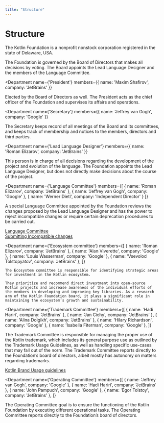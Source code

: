 ```yaml
---
title: "Structure"
---
```


# Structure

The Kotlin Foundation is a nonprofit nonstock corporation registered in the state of Delaware, USA.

<Structure>
<Department
    hero
    name="Board of Directors"
    members={[
        { name: 'Maxim Shafirov', company: 'JetBrains' },
        { name: 'Roman Elizarov', company: 'JetBrains' },
        { name: 'Grace Kloba', company: 'Google' },
        { name: 'Jeffrey van Gogh', company: 'Google' },
        { name: 'Werner Dietl', company: 'Independent Director' }
    ]}
>

The Foundation is governed by the Board of Directors that makes all decisions by voting.
The Board appoints the Lead Language Designer and the members of the Language Committee.

</Department>

<Department
    name={'President'}
    members={{ name: 'Maxim Shafirov', company: 'JetBrains' }}
>

Elected by the Board of Directors as well. The President acts as the chief officer of the Foundation
and supervises its affairs and operations.

</Department>

<Department
    name={'Secretary'}
    members={{ name: 'Jeffrey van Gogh', company: 'Google' }}
>

The Secretary keeps record of all meetings of the Board and its committees, and keeps track of membership
and notices to the members, directors and third parties.

</Department>

<Department
    name={'Lead Language Designer'}
    members={{ name: 'Roman Elizarov', company: 'JetBrains' }}
>

This person is in charge of all decisions regarding the development of the project and evolution of the language.
The Foundation appoints the Lead Language Designer, but does not directly make decisions about the course of the project.

</Department>

<Department
    name={'Language Committee'}
    members={[
        { name: 'Roman Elizarov', company: 'JetBrains' },
        { name: 'Jeffrey van Gogh', company: 'Google' },
        { name: 'Werner Dietl', company: 'Independent Director' }
    ]}
>

A special Language Committee appointed by the Foundation reviews the changes proposed by the Lead Language Designer
and has the power to reject incompatible changes or require certain deprecation procedures to be carried out.

[Language Committee](/language-committee-guidelines/)<br/>
[Submitting Incompatible changes](/submitting-incompatible-changes/)

</Department>

<Department
    name={'Ecosystem committee'}
    members={[
        { name: 'Roman Elizarov', company: 'JetBrains' },
        { name: 'Alan Viverette', company: 'Google' },
        { name: 'Louis Wasserman', company: 'Google' },
        { name: 'Vsevolod Tolstopyatov', company: 'JetBrains' },
    ]}
>
    The Ecosystem committee is responsible for identifying strategic areas for investment in the Kotlin ecosystem.

    They prioritize and recommend direct investment into open-source Kotlin projects and increase awareness of the individual efforts of the members in developing and improving key libraries. As a research arm of the Kotlin Foundation board, it plays a significant role in maintaining the ecosystem’s growth and sustainability.
</Department>

<Department
    name={'Trademark Committee'}
    members={[
        { name: 'Hadi Hariri', company: 'JetBrains' },
        { name: 'Jan Cichy', company: 'JetBrains' },
        { name: 'Alina Dolgikh', company: 'JetBrains' },
        { name: 'Hilary Richardson', company: 'Google' },
        { name: 'Isabella Fiterman', company: 'Google' },
    ]}
>

The Trademark Committee is responsible for managing the proper use of the Kotlin trademark,
which includes its general purpose use as outlined by the Trademark Usage Guidelines,
as well as handling specific use-cases that may fall out of the norm.
The Trademark Committee reports directly to the Foundation’s board of directors, albeit mostly has autonomy on matters regarding trademarks.

[Kotlin Brand Usage guidelines](/guidelines/)

</Department>

<Department
    name={'Operating Committee'}
    members={[
        { name: 'Jeffrey van Gogh', company: 'Google' },
        { name: 'Hadi Hariri', company: 'JetBrains' },
        { name: 'John Pampuch', company: 'Google' },
        { name: 'Egor Tolstoy', company: 'JetBrains' },
    ]}
>

The Operating Committee goal is to ensure the functioning of the Kotlin Foundation by executing different operational tasks.
The Operating Committee reports directly to the Foundation’s board of directors.

</Department>
</Structure>
